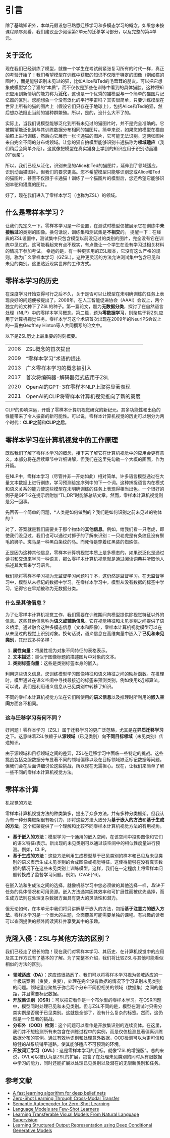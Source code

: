 # 引言

<Tip>
除了基础知识外，本单元假设您已熟悉迁移学习和多模态学习的概念。如果您未按课程顺序观看，我们建议至少阅读第2单元的迁移学习部分，以及完整的第4单元。
</Tip>

## 关于泛化

现在我们已经训练了模型，就像一个学生在考试前紧张复习所有的时代一样，真正的考验开始了！我们希望模型在训练中获取的知识不仅限于特定的图像（例如猫的图片），而是能够识别未见过的猫，比如Alice和Ted的毛茸茸的朋友。可以把它想象成模型学会了猫的“本质”，而不仅仅是那些在训练中看到的具体猫脸。这种将知识应用到新情境的能力称为**泛化**，这也是一个优秀的猫模型与一个简单的猫图片记忆器的区别。您能想象一个没有泛化的平行宇宙吗？其实很简单，只要训练模型在世界上所有的猫的图片上（假设它们只存在于地球上），包括Alice和Ted的猫，然后想办法阻止当前的猫种群繁殖。所以，是的，没什么大不了的。

实际上，当我们说模型能够泛化到所有未见过的猫图片时，并不是完全准确的。它被期望能泛化到与其训练数据分布相同的猫图片。简单来说，如果您的模型在猫自拍照上进行训练，然后向它展示一张卡通猫的图片，它可能无法识别。这两张图片来自完全不同的分布或领域。让您的猫自拍模型能够识别卡通猫称为**领域适应**（我们稍后会简单介绍）。这就像把模型在真实猫身上学到的知识应用于识别动画猫的“表亲”。

所以，我们已经从泛化，识别未见的Alice和Ted的猫图片，延伸到了领域适应，识别动画猫图片。但我们的要求更高。您不希望模型只能够识别您或Alice和Ted的猫图片，甚至不仅限于卡通猫！训练了一个猫图片的模型后，您还希望它能够识别羊驼和猎鹰的图片。

好了，现在我们进入了零样本学习（也称为ZSL）的领域。

[comment]: # (TODO: 插图展示泛化、领域适应和ZSL的区别)

## 什么是零样本学习？

让我们先定义一下。零样本学习是一种设置，在测试时模型仅被展示它在训练中**未接触过**的类别的图像。换句话说，训练集和测试集是**不相交**的。
提醒一下：在经典的ZSL设置中，测试集中只包含模型以前没见过的类别的图片，完全没有它在训练中见过的。这可能看起来有点不现实，有点像让一个学生在没有学习过相关材料的情况下参加考试。
幸运的是，有一种更实用的ZSL版本，它没有这么严格的规则，称为广义零样本学习（GZSL）。这种更灵活的方法允许测试集中包含已见和未见的类别。这更贴近现实世界的工作方式。

[comment]: # (TODO: 插图展示ZSL和GZSL的区别)

## 零样本学习的历史

在深度学习开始变得可行之后不久，关于是否可以让模型在未明确训练的任务上表现良好的问题便被提出了。2008年，在人工智能促进协会（AAAI）会议上，两个独立的论文种下了ZSL的种子。第一篇论文，题为**无数据分类**，探讨了在自然语言处理（NLP）中的零样本学习概念。第二篇，题为**零数据学习**，则聚焦于将ZSL应用于计算机视觉任务。零样本学习这个术语首次出现在2009年的NeurIPS会议上的一篇由Geoffrey Hinton等人共同撰写的论文中。

以下是ZSL历史上最重要的时刻概要。

|      |                                                                         |
|------|-------------------------------------------------------------------------|
| 2008 | ZSL概念的首次提出                                                       |
| 2009 | “零样本学习”术语的提出                                                 |
| 2013 | 广义零样本学习的概念被引入                                              |
| 2017 | 首次将编码器-解码器范式应用于ZSL                                         |
| 2020 | OpenAI的GPT-3在零样本NLP上取得显著表现                                   |
| 2021 | OpenAI的CLIP将零样本计算机视觉推向了新的高度                              |

CLIP的影响深远，开启了零样本计算机视觉研究的新纪元。其多功能性和出色的性能带来了令人振奋的新可能性。可以说，零样本计算机视觉的历史可以划分为两个时代：**CLIP之前**和**CLIP之后**。

## 零样本学习在计算机视觉中的工作原理

既然我们了解了零样本学习的概念，接下来了解它在计算机视觉中的应用会更有意义。本部分将在后续章节中详细讲解，但我们在这里先勾勒一个大概的画面，作为开篇。

在NLP中，零样本学习（尽管并非一开始如此）相对简单。许多语言模型通过在大量文本数据上进行训练，学习预测给定序列中的下一个词。这种捕捉语言内在模式和语义关系的能力使这些模型在未明确训练的任务上表现得相当出色。一个很好的例子是GPT-2在提示后附加“TL;DR”时能够总结文章。然而，零样本计算机视觉则是另一回事。

先回答一个简单的问题，*人类是如何做到的？我们是如何识别之前未见过的物体的？

对了，答案就是我们需要关于那个物体的**其他信息**。例如，给我们看一只老虎，即使我们没见过，我们也可以通过对狮子的了解来识别：一只老虎是有条纹且没有鬃毛的狮子。斑马是一种黑白条纹的马。而死侍是穿着红黑装的蜘蛛侠。

正是因为这种其他信息，零样本计算机视觉本质上是多模态的。如果说泛化是通过读书和交流来学习一种语言，那么零样本计算机视觉就是通过阅读词典并听取他人描述其发音来学习语言。

<Tip>
我们能将零样本学习视为无监督学习问题吗？不，这仍然是监督学习。在无监督学习中，模型从未标记的数据中学习。在零样本学习中，模型从没有数据的标签中学习，记得它在早期被称为无数据分类。
</Tip>

### 什么是其他信息？

为了让零样本计算机视觉工作，我们需要在训练期间向模型提供除视觉特征以外的信息。这些其他信息称为**语义或辅助信息**。它在视觉特征和未见类别之间提供了语义桥梁。通过融合这种多模态信息（文本和图像），零样本计算机视觉模型可以在从未见过的视觉上识别对象。换句话说，语义信息在高维向量中嵌入了**已见和未见类别**，其形式多种多样：

1. **属性向量**：将属性视为对象不同特征的表格表示。
2. **文本描述**：类似于图像标题的描述图片中对象的文本。
3. **类别标签向量**：这些是类别标签本身的嵌入。

[comment]: # (TODO: 插图展示不同形式的语义信息)

利用这些语义信息，您训练模型学习图像特征和语义特征之间的映射函数。在推理时，模型通过在语义空间中寻找最接近的标签来预测类别，例如使用k近邻算法。可以说，我们是利用语义信息从已见类别中转移了知识。

不同的零样本计算机视觉方法在它们所使用的**语义信息**以及推理时所利用的**嵌入空间**方面各不相同。

[comment]: # (TODO: 插图展示零样本学习的流程)

### 这与迁移学习有何不同？

好问题！零样本学习（ZSL）属于迁移学习的更广泛范畴，尤其是在**异质迁移学习**之下。这意味着ZSL依赖于从**源领域**（已见类别）向**不同目标领域**（未见类别）传递知识。

由于源领域和目标领域之间的差异，ZSL在迁移学习中面临一些特定的挑战。这些挑战包括克服数据分布显著不同的领域偏移以及在目标领域缺乏标记数据等问题。但我们会在后面详细讨论这些挑战，所以现在无需担心。现在，让我们来简单了解一些不同的零样本计算机视觉方法。

## 零样本计算

机视觉的方法

零样本计算机视觉方法的种类繁多，提出了众多方法，并有多种分类框架。但我认为有一种分类框架很有吸引力，即将这些方法大致分为**基于嵌入的方法**和**基于生成的方法**。这个框架提供了一个理解和比较不同零样本计算机视觉方法的有用视角。

- **基于嵌入的方法**：模型学习一个通用的嵌入空间，在该空间中投影图像和它们的语义特征/表示。新出现的未见类别可以通过该空间中的相似性度量进行预测。例如，CLIP。
- **基于生成的方法**：这些方法利用生成模型基于已见类别的样本和已见及未见类别的语义表示生成未见类别的合成图像或视觉特征。这使得能够在没有真实数据的情况下在这些未见类别上训练模型。这样，我们在一定程度上将零样本问题转换成了监督学习问题。例如，CVAE[^6]。

[comment]: # (TODO: 图解展示ZSL方法的分类和子分类)

在嵌入法和生成法之间的选择，就像机器学习中您必须做的其他选择一样，*取决于*任务的具体情况和可用资源。嵌入方法通常因其效率和可扩展性而被优先选择，而生成方法则在处理复杂数据方面具有更大的灵活性和潜力。

但无论如何，在本单元中我们将只讲解基于嵌入的方法，包括**基于注意力的嵌入方法**。零样本学习是一个很大的主题，全面覆盖可能需要单独的课程。有兴趣的读者可以查阅提供的额外阅读资料并享受其中的乐趣。

## 克隆入侵：ZSL与其他方法的区别？

我们已经走了很长的路！现在我们对零样本学习、其历史、在计算机视觉中的应用及其工作方式有了基本的了解。为了完整本介绍，我们将比较ZSL与其他可能看似相似的方法的区别。

- **领域适应（DA）**：这应该很熟悉了。我们可以将零样本学习视为领域适应的一个极端案例（贪婪，贪婪），处理在完全没有数据的情况下学习识别未见类别的问题。领域适应聚焦于弥合两个分布不同但相关的领域（数据集）之间的差距，并且需要标记数据。
- **开放集识别（OSR）**：可以把它看作是一个布尔型的零样本学习。在OSR问题中，模型同时处理已见和未见类别。但与ZSL不同的是，模型在测试时只需分类实例是否属于已见类别。这就是全部了，没有什么复杂的标签。然而，这仍然是一个显著的挑战。
- **分布外（OOD）检测**：这个问题可以看作是开放集识别的连续变体。在这里，我们并不想检测所有未包含在训练过程中的实例，而是仅仅检测显著偏离训练数据分布的实例。通过有效地识别和处理意外数据，OOD检测可以为更可信和稳健的AI系统铺平道路，使其能够适应不可预测的环境。
- **开放词汇学习（OVL）**：这是零样本学习的目标。就像“ZSL的增强版”。总的来说，OVL可以被认为是ZSL的扩展，包含了在处理未见类别的同时从有限数据中学习的能力，同时还能扩展以处理已见类别以及潜在的无限新类别和任务。

## 参考文献

- [A fast learning algorithm for deep belief nets](https://dl.acm.org/doi/10.1162/neco.2006.18.7.1527)
- [Zero-Shot Learning Through Cross-Modal Transfer](https://arxiv.org/abs/1301.3666)
- [Semantic Autoencoder for Zero-Shot Learning](https://arxiv.org/abs/1704.08345)
- [Language Models are Few-Shot Learners](https://arxiv.org/abs/2005.14165)
- [Learning Transferable Visual Models From Natural Language Supervision](https://arxiv.org/abs/2103.00020)
- [Learning Structured Output Representation using Deep Conditional Generative Models](https://papers.nips.cc/paper_files/paper/2015/hash/8d55a249e6baa5c06772297520da2051-Abstract.html)